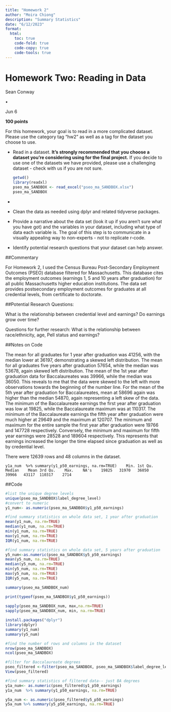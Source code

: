 ```yaml
---
title: "Homework 2"
author: "Moira Chiong"
description: "Summary Statistics"
date: "6/12/2023"
format:
  html:
    toc: true
    code-fold: true
    code-copy: true
    code-tools: true
---
```


# Homework Two: Reading in Data

Sean Conway

•

Jun 6

**100 points**

For this homework, your goal is to read in a more complicated dataset. Please use the category tag "hw2" as well as a tag for the dataset you choose to use.

-   Read in a dataset. **It's strongly recommended that you choose a dataset you're considering using for the final project.** If you decide to use one of the datasets we have provided, please use a challenging dataset - check with us if you are not sure.

    ```r
    getwd()
    library(readxl)
    pseo_ma_SANDBOX <- read_excel("pseo_ma_SANDBOX.xlsx")
    pseo_ma_SANDBOX
    ```

-   

-   Clean the data as needed using dplyr and related tidyverse packages.

-   Provide a narrative about the data set (look it up if you aren't sure what you have got) and the variables in your dataset, including what type of data each variable is. The goal of this step is to communicate in a visually appealing way to non-experts - not to replicate r-code.

-   Identify potential research questions that your dataset can help answer.

##Commentary

For Homework 2, I used the Census Bureau Post-Secondary Employment Outcomes (PSEO) database filtered for Massachusetts. This database cites the employment outcomes (earnings 1, 5 and 10 years after graduation) for all public Massachusetts higher education institutions. The data set provides postsecondary employment outcomes for graduates at all credential levels, from certificate to doctorate.

##Potential Research Questions:

What is the relationship between credential level and earnings? Do earnings grow over time?

Questions for further research: What is the relationship between race/ethnicity, age, Pell status and earnings?

##Notes on Code

The mean for all graduates for 1 year after graduation was 41256, with the median lower at 36197, demonstrating a skewed left distribution. The mean for all graduates five years after graduation 57654, while the median was 53678, again skewed left distribution. The mean of the 1st year after graduation data for Baccalaureates was 39966, while the median was 36050. This reveals to me that the data were skewed to the left with more observations towards the beginning of the number line. For the mean of the 5th year after graduation for Baccalaureates, mean at 58696 again was higher than the median 54870, again representing a left skew of the data. The minimum of the Baccalaureate earnings the first year after graduation was low at 19825, while the Baccalaureate maximum was at 110317. The minimum of the Baccalaureate earnings the fifth year after graduation were much higher at 29649 and the maximum at 120707. The minimum and maximum for the entire sample the first year after graduation were 19766 and 147728 respectively. Conversely, the minimum and maximum for fifth year earnings were 28528 and 189604 respectively. This represents that earnings increased the longer the time elapsed since graduation as well as by credential level.

There were 12639 rows and 48 columns in the dataset.

```         
y1a_num  %>% summary(y1_p50_earnings, na.rm=TRUE)    Min. 1st Qu.  Median    Mean 3rd Qu.    Max.    NA's    19825   31970   36050   39966   43117  110317    2714 
```

##Code

```r
#list the unique degree levels
unique(pseo_ma_SANDBOX$label_degree_level)
#convert to numeric
y1_num<- as.numeric(pseo_ma_SANDBOX$y1_p50_earnings) 

#find summary statistics on whole data set, 1 year after graduation
mean(y1_num, na.rm=TRUE)
median(y1_num, na.rm=TRUE)
min(y1_num, na.rm=TRUE)
max(y1_num, na.rm=TRUE)
IQR(y1_num, na.rm=TRUE)

#find summary statistics on whole data set, 5 years after graduation
y5_num<-as.numeric(pseo_ma_SANDBOX$y5_p50_earnings)
mean(y5_num, na.rm=TRUE)
median(y5_num, na.rm=TRUE)
min(y5_num, na.rm=TRUE)
max(y5_num, na.rm=TRUE)
IQR(y5_num, na.rm=TRUE)

summary(pseo_ma_SANDBOX_num)

print(typeof(pseo_ma_SANDBOX$y1_p50_earnings))
 
sapply(pseo_ma_SANDBOX_num, max,na.rm=TRUE)
sapply(pseo_ma_SANDBOX_num, min, na.rm=TRUE)

install.packages("dplyr")
library(dplyr)
summary(y1_num)
summary(y5_num)

#find the number of rows and columns in the dataset
nrow(pseo_ma_SANDBOX)
ncol(pseo_ma_SANDBOX)

#filter for Baccalaureate degrees
pseo_filtered <-filter(pseo_ma_SANDBOX, pseo_ma_SANDBOX$label_degree_level=="Baccalaureate")
View(pseo_filtered)

#find summary statistics of filtered data-- just BA degrees
y1a_num<- as.numeric(pseo_filtered$y1_p50_earnings) 
y1a_num  %>% summary(y1_p50_earnings, na.rm=TRUE)

y5a_num <- as.numeric(pseo_filtered$y5_p50_earnings)
y5a_num %>% summary(y5_p50_earnings, na.rm=TRUE)



```

```         
```
